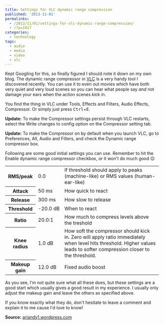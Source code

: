 ---
title: Settings for VLC dynamic range compression
published: '2013-11-01'
permalinks:
  - /2013/11/01/settings-for-vlc-dynamic-range-compression/
  - /?p=2417
categories:
  - technology
tags:
  - audio
  - media
  - video
  - vlc
---

Kept Googling for this, so finally figured I should note it down on my own blog. The dynamic range compressor in <a href="http://www.videolan.org/vlc/">VLC</a> is a very handy tool I discovered recently. You can use it to even out movies which have both very quiet and very loud scenes so you can hear what people say <em>and</em> not damage your ears when the action scenes kick in.

You find the thing in VLC under Tools, Effects and Filters, Audio Effects, Compressor. Or simply just press <kbd>Ctrl</kbd>+<kbd>E</kbd>.

<b>Update:</b> To make the Compressor settings persist through VLC restarts, select
the Write changes to config option on the Compressor setting tab.

<b>Update:</b> To make the Compressor on by default when you launch VLC, go to Preferences,
All, Audio and Filters, and check the Dynamic range compressor box.

Following are some good initial settings you can use. Remember to hit the Enable dynamic range compressor checkbox, or it won't do much good 😉

<table>
  <tbody>
    <tr>
      <th>RMS/peak</th>
      <td>0.0</td>
      <td>
        If threshold should apply to peaks (machine-like) or RMS values
        (human-ear-like)
      </td>
    </tr>
    <tr>
      <th>Attack</th>
      <td>50 ms</td>
      <td>How quick to react</td>
    </tr>
    <tr>
      <th>Release</th>
      <td>300 ms</td>
      <td>How slow to release</td>
    </tr>
    <tr>
      <th>Threshold</th>
      <td>-20.0 dB</td>
      <td>When to react</td>
    </tr>
    <tr>
      <th>Ratio</th>
      <td>20.0:1</td>
      <td>How much to compress levels above the treshold</td>
    </tr>
    <tr>
      <th>Knee radius</th>
      <td>1.0 dB</td>
      <td>
        How soft the compressor should kick in. Zero will apply ratio
        immediately when level hits threshold. Higher values leads to softer
        compression closer to the threshold.
      </td>
    </tr>
    <tr>
      <th>Makeup gain</th>
      <td>12.0 dB</td>
      <td>Fixed audio boost</td>
    </tr>
  </tbody>
</table>

As you see, I'm not quite sure what all these does, but these settings are a good start which usually gives a good result in my experience. I usually only adjust the makeup gain and leave the others as specified above.

If you know exactly what they do, don't hesitate to leave a comment and explain it to me cause I'd love to know!

**Source:** <a href="http://ariandy1.wordpress.com/2012/10/18/vlcs-dynamic-range-compression-starter-settings/">ariandy1.wordpress.com</a>
